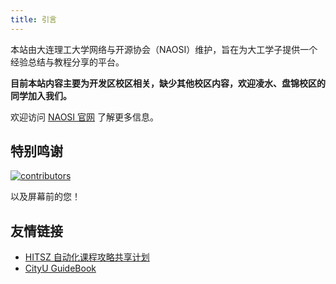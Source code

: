 ```yaml
---
title: 引言
---
```


本站由大连理工大学网络与开源协会（NAOSI）维护，旨在为大工学子提供一个经验总结与教程分享的平台。

**目前本站内容主要为开发区校区相关，缺少其他校区内容，欢迎凌水、盘锦校区的同学加入我们。**

欢迎访问 [NAOSI 官网](https://naosi.org) 了解更多信息。

## 特别鸣谢

[![contributors](https://contrib.rocks/image?repo=NAOSI-DLUT/dut-manual)](https://github.com/NAOSI-DLUT/dut-manual/graphs/contributors)

以及屏幕前的您！

## 友情链接

- [HITSZ 自动化课程攻略共享计划](https://hoa.moe)
- [CityU GuideBook](https://penjc.github.io/CityU/)
